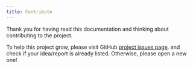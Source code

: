 ```yaml
---
title: Contribute
---
```


Thank you for having read this documentation and thinking about contributing to the project.

To help this project grow, please visit GitHub [project issues page](https://github.com/borrow-ui/borrow-ui/issues).
and check if your idea/report is already listed. Otherwise, please open a new one!
